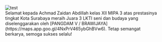 <div className="flex justify-center">
  <img src="/karya_tulis.jpeg" alt="test" />
</div>

<div className="text-justify">
  Selamat kepada Achmad Zaidan Abdillah kelas XII MIPA 3 atas prestasinya
  tingkat Kota Surabaya meraih Juara 3 LKTI seni dan budaya yang diselenggarakan
  oleh [PANGDAM V / BRAWIJAYA](https://maps.app.goo.gl/4NxPrV465ybGhBVw6). Tetap
  semangat berkarya, semoga sukses selalu!
</div>
